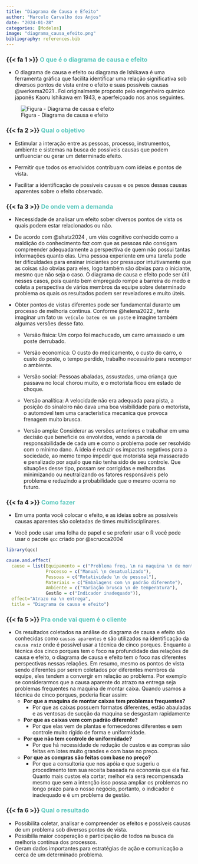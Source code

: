 ```yaml
---
title: "Diagrama de Causa e Efeito"
author: "Marcelo Carvalho dos Anjos"
date: "2024-01-28"
categories: [Modelos]
image: "diagrama_causa_efeito.png"
bibliography: references.bib
---
```


### {{< fa 1 >}} [**O que é o diagrama de causa e efeito**]{style="color: #5AC8BE ;"}

-   O diagrama de causa e efeito ou diagrama de Ishikawa é uma ferramenta gráfica que facilita identificar uma relação significativa sob diversos pontos de vista entre o efeito e suas possíveis causas @werkema2021 . Foi originalmente proposto pelo engenheiro químico japonês Kaoru Ishikawa em 1943, e aperfeiçoado nos anos seguintes.

![Figura - Diagrama de causa e efeito](diagrama_causa_efeito.png)

### {{< fa 2 >}} [**Qual o objetivo**]{style="color: #5AC8BE ;"}

-   Estimular a interação entre as pessoas, processo, instrumentos, ambiente e sistemas na busca de possíveis causas que podem unfluenciar ou gerar um determinado efeito.

-   Permitir que todos os envolvidos contribuam com ideias e pontos de vista.

-   Facilitar a identificação de possíveis causas e os pesos dessas causas aparentes sobre o efeito observado.

### {{< fa 3 >}} [**De onde vem a demanda**]{style="color: #5AC8BE ;"}

-   Necessidade de analisar um efeito sober diversos pontos de vista os quais podem estar relacionados ou não.

-   De acordo com @shatz2024 , um viés cognitivo conhecido como a maldição do conhecimento faz com que as pessoas não consigam compreender adequadamente a perspectiva de quem não possui tantas informações quanto elas. Uma pessoa experiente em uma tarefa pode ter dificuldades para ensinar iniciantes por pressupor intuitivamente que as coisas são obvias para eles, logo também são óbvias para o iniciante, mesmo que não seja o caso. O diagrama de causa e efeito pode ser útil nesses casos, pois quanto bem empregado rompe a barreira do medo e coleta a perspectiva de vários membros da equipe sobre determinado problema os quais os resultados podem ser reveladores e muito úteis.

-   Obter pontos de vistas diferentes pode ser fundamental durante um processo de melhoria contínua. Conforme @helena2022 , tente imaginar um fato `Um veículo bateu em um poste` e imagine também algumas versões desse fato.

    -   Versão física: Um corpo foi machucado, um carro amassado e um poste derrubado.

    -   Versão economica: O custo do medicamento, o custo do carro, o custo do poste, o tempo perdido, trabalho necessário para recompor o ambiente.

    -   Versão social: Pessoas abaladas, assustadas, uma criança que passava no local chorou muito, e o motorista ficou em estado de choque.

    -   Versão analítica: A velocidade não era adequada para pista, a posição do sinaleiro não dava uma boa visibilidade para o motorista, o automóvel tem uma característica mecanica que provoca frenagem muito brusca.

    -   Versão ampla: Considerar as versões anteriores e trabalhar em uma decisão que beneficie os envolvidos, vendo a parcela de responsabilidade de cada um e como o problema pode ser resolvido com o mínimo dano. A ideia é reduzir os impactos negativos para a sociedade, ao memo tempo impedir que motorista seja massacrado e penalizado por aquilo que não tenha sido de seu controle. Que situações desse tipo, possam ser corrigidas e melhoradas minimizando ou neutralizando os fatores responsáveis pelo problema e reduzindo a probabilidade que o mesmo ocorra no futuro.

### {{< fa 4 >}} [**Como fazer**]{style="color: #5AC8BE ;"}

-   Em uma ponta você colocar o efeito, e as ideias sobre as possíveis causas aparentes são coletadas de times multidisciplinares.

-   Você pode usar uma folha de papel e se preferir usar o R você pode usar o pacote `qcc` criado por @scrucca2004

```r

library(qcc)

cause.and.effect(
  cause = list(Equipamento = c("Problema freq. \n na maquina \n de montar caixas"),
               Processo = c("Manual \n desatualizado"),
               Pessoas = c("Rotatividade \n de pessoal"),
               Materiais = c("Embalagens com \n padrão diferente"),
               Ambiente = c("Variação brusca \n de temperatura"),
               Gestão = c("Indicador inadequado")),
  effect="Atrazo na \n entrega",
  title = "Diagrama de causa e efeito")


```

### {{< fa 5 >}} [**Pra onde vai quem é o cliente**]{style="color: #5AC8BE ;"}

-   Os resultados coletados na análise do diagrama de causa e efeito são conhecidas como `causas aparentes` e são utilizados na identificação da `causa raiz` onde é possível usar a técnica de cinco porques. Enquanto a técnica dos cinco porques tem o foco na profundidade das relações de causa e efeito, o diagrama de causa e efeito tem o foco nas diferentes perspectivas nessas relações. Em resumo, mesmo os pontos de vista sendo diferentes por serem coletados por diferentes membros da equipe, eles tendem a convergir em relação ao problema. Por exemplo se considerarmos que a causa aparente do atrazo na entrega seja problemas frequentes na maquina de montar caixa. Quando usamos a técnica de cinco porques, poderia ficar assim:
    -   **Por que a maquina de montar caixas tem problemas frequentes?**
        -   Por que as caixas possuem formatos diferentes, estão abauladas e as ventosas de sucção da maquina se desgastam rapidamente
    -   **Por que as caixas vem com padrão diferente?**
        -   Por que elas vem de plantas e fornecedores diferentes e sem controle muito rígido de forma e uniformidade.
    -   **Por que não tem controle de uniformidade?**
        -   Por que há necessidade de redução de custos e as compras são feitas em lotes muito grandes e com base no preço.
    -   **Por que as compras são feitas com base no preço?**
        -   Por que a consultoria que nos apóia e que sugeriu o procedimento tem sua receita baseada na economia que ela faz. Quanto mais custos ela cortar, melhor ela será recompensada mesmo que sem a intenção isso possa ampliar os problemas no longo prazo para o nosso negócio, portanto, o indicador é inadequado e é um problema de gestão.

### {{< fa 6 >}} [**Qual o resultado**]{style="color: #5AC8BE ;"}

-   Possibilita coletar, analisar e compreender os efeitos e possíveis causas de um problema sob diversos pontos de vista.
-   Possibilia maior cooperação e participação de todos na busca da melhoria contínua dos processos.
-   Geram dados importantes para estratégias de ação e comunicação a cerca de um determinado problema.
